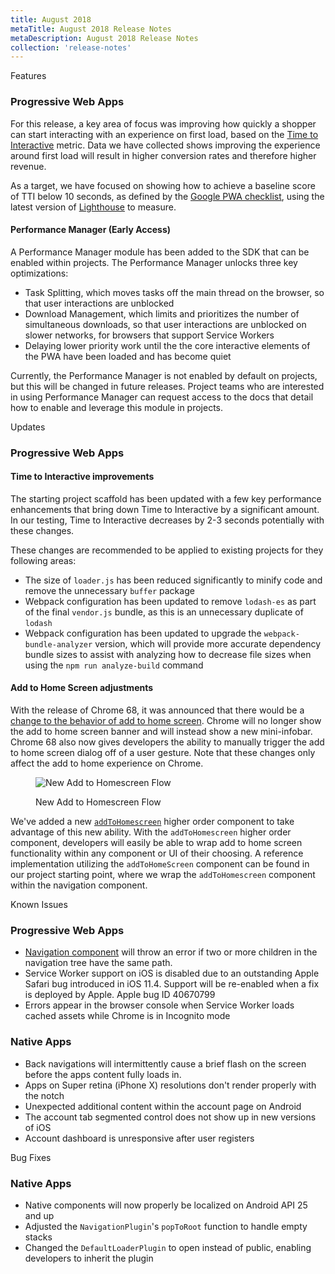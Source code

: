 ```yaml
---
title: August 2018
metaTitle: August 2018 Release Notes
metaDescription: August 2018 Release Notes
collection: 'release-notes'
---
```


<p class="c-label c--features">Features</p>

### Progressive Web Apps
For this release, a key area of focus was improving how quickly a shopper can start interacting with an experience on first load, based on the [Time to Interactive](https://developers.google.com/web/tools/lighthouse/audits/time-to-interactive) metric. Data we have collected shows improving the experience around first load will result in higher conversion rates and therefore higher revenue.

As a target, we have focused on showing how to achieve a baseline score of TTI below 10 seconds, as defined by the [Google PWA checklist](https://developers.google.com/web/progressive-web-apps/checklist#first-load-fast-even-on-3g), using the latest version of [Lighthouse](https://developers.google.com/web/tools/lighthouse/) to measure.

#### Performance Manager (Early Access)
A Performance Manager module has been added to the SDK that can be enabled within projects. The Performance Manager unlocks three key optimizations:
- Task Splitting, which moves tasks off the main thread on the browser, so that user interactions are unblocked
- Download Management, which limits and prioritizes the number of simultaneous downloads, so that user interactions are unblocked on slower networks, for browsers that support Service Workers
- Delaying lower priority work until the the core interactive elements of the PWA have been loaded and has become quiet

Currently, the Performance Manager is not enabled by default on projects, but this will be changed in future releases. Project teams who are interested in using Performance Manager can request access to the docs that detail how to enable and leverage this module in projects.

<p class="c-label c--updates">Updates</p>

### Progressive Web Apps

#### Time to Interactive improvements
The starting project scaffold has been updated with a few key performance enhancements that bring down Time to Interactive by a significant amount. In our testing, Time to Interactive decreases by 2-3 seconds potentially with these changes.

These changes are recommended to be applied to existing projects for they following areas:
- The size of `loader.js` has been reduced significantly to minify code and remove the unnecessary `buffer` package
- Webpack configuration has been updated to remove `lodash-es` as part of the final `vendor.js` bundle, as this is an unnecessary duplicate of `lodash`
- Webpack configuration has been updated to upgrade the `webpack-bundle-analyzer` version, which will provide more accurate dependency bundle sizes to assist with analyzing how to decrease file sizes when using the `npm run analyze-build` command

#### Add to Home Screen adjustments
With the release of Chrome 68, it was announced that there would be a [change to the behavior of add to home screen](https://developers.google.com/web/updates/2018/06/a2hs-updates). Chrome will no longer show the add to home screen banner and will instead show a new mini-infobar. Chrome 68 also now gives developers the ability to manually trigger the add to home screen dialog off of a user gesture. Note that these changes only affect the add to home experience on Chrome.

<figure class="u-text-align-center">

![New Add to Homescreen Flow](images/a2hs.gif)
<figcaption>New Add to Homescreen Flow</figcaption>
</figure>

We've added a new [`addToHomescreen`](../../apis-and-sdks/component-library/components/AddToHomescreen) higher order component to take advantage of this new ability. With the `addToHomescreen` higher order component, developers will easily be able to wrap add to home screen functionality within any component or UI of their choosing. A reference implementation utilizing the `addToHomeScreen` component can be found in our project starting point, where we wrap the `addToHomescreen` component within the navigation component.

<p class="c-label c--known">Known Issues</p>

### Progressive Web Apps
* [Navigation component](../../apis-and-sdks/component-library/components/Nav) will throw an error if two or more children in the navigation tree have the same path.
* Service Worker support on iOS is disabled due to an outstanding Apple Safari bug introduced in iOS 11.4. Support will be re-enabled when a fix is deployed by Apple. Apple bug ID 40670799
* Errors appear in the browser console when Service Worker loads cached assets while Chrome is in Incognito mode


### Native Apps
* Back navigations will intermittently cause a brief flash on the screen before the apps content fully loads in.
* Apps on Super retina (iPhone X) resolutions don't render properly with the notch
* Unexpected additional content within the account page on Android
* The account tab segmented control does not show up in new versions of iOS
* Account dashboard is unresponsive after user registers

<p class="c-label c--bugs">Bug Fixes</p>

### Native Apps
* Native components will now properly be localized on Android API 25 and up
* Adjusted the `NavigationPlugin`'s `popToRoot` function to handle empty stacks
* Changed the `DefaultLoaderPlugin` to open instead of public, enabling developers to inherit the plugin
